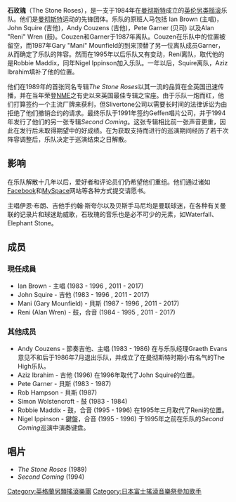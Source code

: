 {{Infobox musical artist
|Name            = The Stone Roses
| image           = Stone Roses-17-07-2012 Milan.JPG
| caption         = The Stone Roses in concert in Milan in 2012.
|Background      = group_or_band
|Origin          = [[曼彻斯特|曼彻斯特]], [[英格兰|英格兰]]
|Genre           = [[独立摇滚|独立摇滚]]<br />[[Madchester|Madchester]]<br />[[Baggy|Baggy]]
|Years_active    = 1984 – 1996 , 2011 - 2017
|Label           = [[Silvertone_Records_(1980)|Silvertone]], [[Geffen_Records|Geffen]]
|Associated_acts = [[The_Seahorses|The Seahorses]]<br />[[Primal_Scream|Primal Scream]]
|URL             =
|Current_members = [[Ian_Brown|Ian Brown]]<br />[[John_Squire|John Squire]]<br />[[Gary_Mounfield|Mani]]<br />[[Alan_Wren|Reni]]
|Past_members    = Andy Couzens<br />Pete Garner<br />Robbie Maddix<br />[[Nigel_Ippinson|Nigel Ippinson]]<br />[[Aziz_Ibrahim|Aziz Ibrahim]]
}}
'''石玫瑰'''（The Stone Roses），是一支于1984年在[[曼彻斯特|曼彻斯特]]成立的[[英伦|英伦]][[另类摇滚|另类摇滚]]乐队。他们是[[曼彻斯特|曼彻斯特]]运动的先锋团体。乐队的原班人马包括 Ian Brown (主唱)，John Squire (吉他)，Andy Couzens (吉他)，Pete Garner (贝司) 以及Alan "Reni" Wren (鼓)。Couzen和Garner于1987年离队。Couzen在乐队中的位置被留空，而1987年Gary "Mani" Mounfield的到来顶替了另一位离队成员Garner，从而确定了乐队的阵容。然而在1995年以后乐队又有变动，Reni离队，取代他的是Robbie Maddix，同年Nigel Ippinson加入乐队。一年以后，Squire离队，Aziz Ibrahim填补了他的位置。

他们在1989年的首张同名专辑''The Stone Roses''以其一流的品質在全英国迅速传播，并在当年荣登[[NME|NME]]之有史以来英国最佳专辑之宝座。由于乐队一炮而红，他们打算签约一个主流厂牌来获利，但Slivertone公司以需要长时间的法律诉讼为由拒绝了他们撤销合约的请求。最终乐队于1991年签约Geffen唱片公司，并于1994年发行了他们的另一张专辑''Second Coming''。这张专辑相比前一张声音更重，因此在发行后未取得期望中的好成绩。在为获取支持而进行的巡演期间经历了若干次阵容调整后，乐队决定于巡演结束之日解散。

== 影响 ==
在乐队解散十几年以后，爱好者和评论员们仍希望他们重组。他们通过诸如[[Facebook|Facebook]]和[[MySpace|MySpace]]网站等各种方式提交请愿书。

主唱伊恩·布朗、吉他手约翰·斯夸尔以及贝斯手马尼均是曼联球迷，在各种有关曼联的记录片和球迷助威歌，石玫瑰的音乐也是必不可少的元素，如Waterfall、Elephant Stone。

== 成员 ==
=== 現任成員 ===
* Ian Brown - 主唱 (1983 - 1996 , 2011 - 2017)
* John Squire - 吉他 (1983 - 1996 , 2011 - 2017)
* Mani (Gary Mounfield) - 貝斯 (1987 - 1996 , 2011 - 2017)
* Reni (Alan Wren) - 鼓，合音 (1984 - 1995 , 2011 - 2017)

=== 其他成员 ===
* Andy Couzens - 節奏吉他、主唱 (1983 - 1986) 在与乐队经理Graeth Evans意见不和后于1986年7月退出乐队，并成立了在曼彻斯特时期小有名气的The High乐队。
* Aziz Ibrahim - 吉他 (1996) 在1996年取代了John Squire的位置。
* Pete Garner - 貝斯 (1983 - 1987)
* Rob Hampson - 貝斯 (1987)
* Simon Wolstencroft - 鼓 (1983 - 1984)
* Robbie Maddix - 鼓，合音 (1995 - 1996) 在1995年三月取代了Reni的位置。
* Nigel Ippinson - 鍵盤，合音 (1995 - 1996) 于1995年之前在乐队的''Second Coming''巡演中演奏键盘。

== 唱片 ==

* ''The Stone Roses'' (1989)
* ''Second Coming'' (1994)

{{Authority control}}
{{DEFAULTSORT:Stone Roses, The}}
[[Category:英格蘭另類搖滾樂團|Category:英格蘭另類搖滾樂團]]
[[Category:日本富士搖滾音樂祭參加歌手|Category:日本富士搖滾音樂祭參加歌手]]